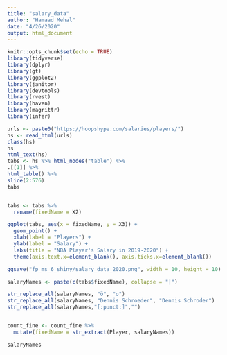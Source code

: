 ```yaml
---
title: "salary_data"
author: "Hamaad Mehal"
date: "4/26/2020"
output: html_document
---
```


```r
knitr::opts_chunk$set(echo = TRUE)
library(tidyverse)
library(dplyr)
library(gt)
library(ggplot2)
library(janitor)
library(devtools)
library(rvest)
library(haven)
library(magrittr)
library(infer)
```

```r
urls <- paste0("https://hoopshype.com/salaries/players/") 
hs <- read_html(urls)
class(hs)
hs
html_text(hs)
tabs <- hs %>% html_nodes("table") %>%
.[[1]] %>%
html_table() %>%
slice(2:576)
tabs


tabs <- tabs %>%
  rename(fixedName = X2)
```

```r
ggplot(tabs, aes(x = fixedName, y = X3)) +
  geom_point() +
  xlab(label = "Players") +
  ylab(label = "Salary") +
  labs(title = "NBA Player's Salary in 2019-2020") +
  theme(axis.text.x=element_blank(), axis.ticks.x=element_blank())

ggsave("fp_ms_6_shiny/salary_data_2020.png", width = 10, height = 10)
```


```r


salaryNames <- paste(c(tabs$fixedName), collapse = "|")

str_replace_all(salaryNames, "ö", "o")
str_replace_all(salaryNames, "Dennis Schroeder", "Dennis Schroder")
str_replace_all(salaryNames,"[:punct:]","")


count_fine <- count_fine %>%
  mutate(fixedName = str_extract(Player, salaryNames))

salaryNames
```